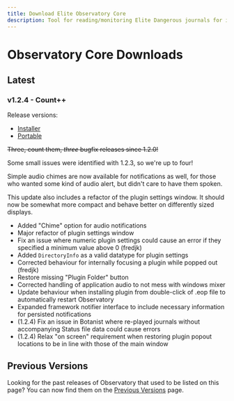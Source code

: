 ```yaml
---
title: Download Elite Observatory Core
description: Tool for reading/monitoring Elite Dangerous journals for interesting objects.
---
```


# Observatory Core Downloads

## Latest 

### v1.2.4 - Count++

Release versions:
  * [Installer](https://github.com/Xjph/ObservatoryCore/releases/download/v1.2.4/ObservatorySetup.exe)
  * [Portable](https://github.com/Xjph/ObservatoryCore/releases/download/v1.2.4/ObservatoryPortable.zip)

~~Three, count them, _three_ bugfix releases since 1.2.0!~~

Some small issues were identified with 1.2.3, so we're up to four!

Simple audio chimes are now available for notifications as well, for those who wanted some kind of audio alert, but didn't care to have them spoken.

This update also includes a refactor of the plugin settings window. It should now be somewhat more compact and behave better on differently sized displays.

- Added "Chime" option for audio notifications
- Major refactor of plugin settings window
- Fix an issue where numeric plugin settings could cause an error if they specified a minimum value above 0 (fredjk)
- Added `DirectoryInfo` as a valid datatype for plugin settings
- Corrected behaviour for internally focusing a plugin while popped out (fredjk)
- Restore missing "Plugin Folder" button
- Corrected handling of application audio to not mess with windows mixer
- Update behaviour when installing plugin from double-click of .eop file to automatically restart Observatory
- Expanded framework notifier interface to include necessary information for persisted notifications
- (1.2.4) Fix an issue in Botanist where re-played journals without accompanying Status file data could cause errors
- (1.2.4) Relax "on screen" requirement when restoring plugin popout locations to be in line with those of the main window

## Previous Versions

Looking for the past releases of Observatory that used to be listed on this page? You can now find them on the [Previous Versions](/release/previous) page.